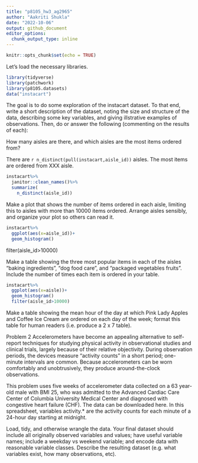 ```yaml
---
title: "p8105_hw3_ag2965"
author: "Aakriti Shukla"
date: "2022-10-06"
output: github_document
editor_options: 
  chunk_output_type: inline
---
```


```r
knitr::opts_chunk$set(echo = TRUE)
```


Let's load the necessary libraries.
```r
library(tidyverse)
library(patchwork)
library(p8105.datasets)
data("instacart")
```

The goal is to do some exploration of the instacart dataset. To that end, write a short description of the dataset, noting the size and structure of the data, describing some key variables, and giving illstrative examples of observations. Then, do or answer the following (commenting on the results of each):

How many aisles are there, and which aisles are the most items ordered from?

There are `r n_distinct(pull(instacart,aisle_id))` aisles. The most items are ordered from XXX aisle.

```r
instacart%>%
  janitor::clean_names()%>%
  summarize(
    n_distinct(aisle_id))
```

Make a plot that shows the number of items ordered in each aisle, limiting this to aisles with more than 10000 items ordered. Arrange aisles sensibly, and organize your plot so others can read it.

```r
instacart%>%
  ggplot(aes(x=aisle_id))+
  geom_histogram()
```
filter(aisle_id>10000)

Make a table showing the three most popular items in each of the aisles “baking ingredients”, “dog food care”, and “packaged vegetables fruits”. Include the number of times each item is ordered in your table.

```r
instacart%>%
  ggplot(aes(x=aisle))+
  geom_histogram()
  filter(aisle_id>10000)
```

Make a table showing the mean hour of the day at which Pink Lady Apples and Coffee Ice Cream are ordered on each day of the week; format this table for human readers (i.e. produce a 2 x 7 table).

Problem 2
Accelerometers have become an appealing alternative to self-report techniques for studying physical activity in observational studies and clinical trials, largely because of their relative objectivity. During observation periods, the devices measure “activity counts” in a short period; one-minute intervals are common. Because accelerometers can be worn comfortably and unobtrusively, they produce around-the-clock observations.

This problem uses five weeks of accelerometer data collected on a 63 year-old male with BMI 25, who was admitted to the Advanced Cardiac Care Center of Columbia University Medical Center and diagnosed with congestive heart failure (CHF). The data can be downloaded here. In this spreadsheet, variables activity.* are the activity counts for each minute of a 24-hour day starting at midnight.

Load, tidy, and otherwise wrangle the data. Your final dataset should include all originally observed variables and values; have useful variable names; include a weekday vs weekend variable; and encode data with reasonable variable classes. Describe the resulting dataset (e.g. what variables exist, how many observations, etc).
